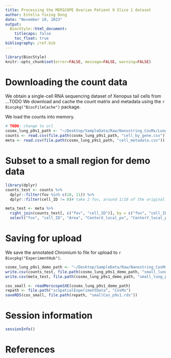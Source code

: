 ```yaml
---
title: Processing the MERSCOPE Ovarian Patient 9 Slice 1 dataset
author: Estella Yixing Dong
date: "November 10, 2023"
output:
  BiocStyle::html_document:
    titlecaps: false
    toc_float: true
bibliography: /ref.bib
---
```



```r
library(BiocStyle)
knitr::opts_chunk$set(error=FALSE, message=FALSE, warning=FALSE)
```

# Downloading the count data

We obtain a single-cell RNA sequencing dataset of Xenopus tail cells from ...TODO
We download and cache the count matrix and metadata using the `r Biocpkg("BiocFileCache")` package.

We load the counts into memory.

```r
# TODO: change to url
cosmx_lung_p9s1_path <- "~/Desktop/SampleData/Raw/Nanostring_CosMx/Lung/P9/S1"
counts <- read.csv(file.path(cosmx_lung_p9s1_path, "cell_by_gene.csv")) # 91992   982
meta <- read.csv(file.path(cosmx_lung_p9s1_path, "cell_metadata.csv"))  # 91972    20
```

# Subset to a small region for demo data

```r
library(dplyr)
counts_test <- counts %>%
  dplyr::filter(fov %in% c(10, 11)) %>%
  dplyr::filter(cell_ID != 0)# take 2 fov, around 1/10 of the original # of cells

meta_test <- meta %>%
  right_join(counts_test[, c("fov", "cell_ID")], by = c("fov", "cell_ID")) %>%
  select("fov", "cell_ID", "Area", "CenterX_local_px", "CenterY_local_px", "CenterX_global_px", "CenterY_global_px")
```

# Saving for upload 

We save the annotated Chromium to file for upload to `r Biocpkg("ExperimentHub")`.

```r
cosmx_lung_p9s1_demo_path <- "~/Desktop/SampleData/Raw/Nanostring_CosMx/Lung/P9/test_small_demo"
write.csv(counts_test, file.path(cosmx_lung_p9s1_demo_path, "small_lung_p9s1_exprMat_file.csv"), row.names = FALSE)
write.csv(meta_test, file.path(cosmx_lung_p9s1_demo_path, "small_lung_p9s1_metadata_file.csv"), row.names = FALSE)

cos_small <- readMerscopeSXE(cosmx_lung_p9s1_demo_path)
repath <- file.path("scSpatialExperimentData", "CosMx")
saveRDS(cos_small, file.path(repath, "smallCos_p9s1.rds"))
```

# Session information

```r
sessionInfo()
```

# References